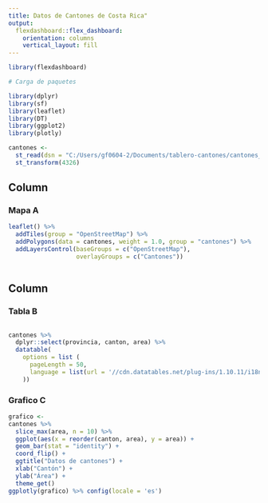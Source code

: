 ---
title: Datos de Cantones de Costa Rica"
output: 
  flexdashboard::flex_dashboard:
    orientation: columns
    vertical_layout: fill
---

```{r setup, include=FALSE}
library(flexdashboard)
```


```{r paquetes}
# Carga de paquetes

library(dplyr)
library(sf)
library(leaflet)
library(DT)
library(ggplot2)
library(plotly)
```


```{r lectura-datos}
cantones <-
  st_read(dsn = "C:/Users/gf0604-2/Documents/tablero-cantones/cantones_simplificados.geojson.txt", quiet = TRUE) %>%
  st_transform(4326)
```


Column {data-width=500}
-----------------------------------------------------------------------

### Mapa A

```{r}
leaflet() %>%
  addTiles(group = "OpenStreetMap") %>%
  addPolygons(data = cantones, weight = 1.0, group = "cantones") %>%
  addLayersControl(baseGroups = c("OpenStreetMap"),
                   overlayGroups = c("Cantones"))



```

Column {data-width=500}
-----------------------------------------------------------------------

### Tabla B


```{r carga-datos-tabla}

```



```{r tabla, message=FALSE, echo=FALSE,warning=FALSE}
cantones %>%
  dplyr::select(provincia, canton, area) %>%
  datatable(
    options = list (
      pageLength = 50,
      language = list(url = '//cdn.datatables.net/plug-ins/1.10.11/i18n/Spanish.json')
    ))


```

### Grafico C

```{r grafico}
grafico <-
cantones %>%
  slice_max(area, n = 10) %>%
  ggplot(aes(x = reorder(canton, area), y = area)) +
  geom_bar(stat = "identity") +
  coord_flip() +
  ggtitle("Datos de cantones") + 
  xlab("Cantón") +
  ylab("Área") +
  theme_get()
ggplotly(grafico) %>% config(locale = 'es')
```

